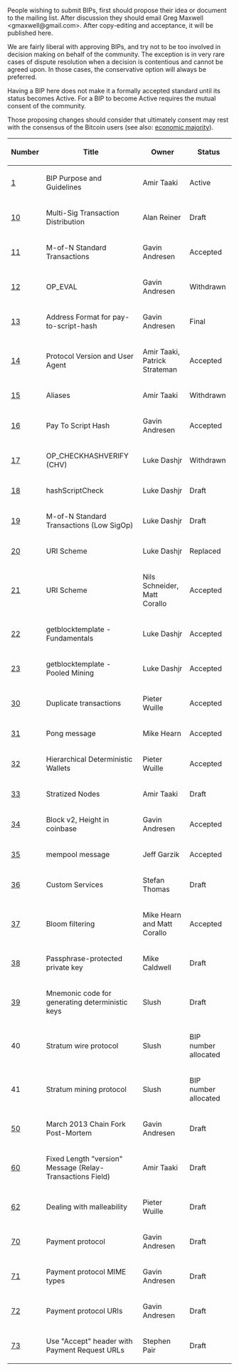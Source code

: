 People wishing to submit BIPs, first should propose their idea or document to the mailing list. After discussion they should email Greg Maxwell &lt;gmaxwell@gmail.com&gt;. After copy-editing and acceptance, it will be published here.

We are fairly liberal with approving BIPs, and try not to be too involved in decision making on behalf of the community. The exception is in very rare cases of dispute resolution when a decision is contentious and cannot be agreed upon. In those cases, the conservative option will always be preferred.

Having a BIP here does not make it a formally accepted standard until its status becomes Active. For a BIP to become Active requires the mutual consent of the community.

Those proposing changes should consider that ultimately consent may rest with the consensus of the Bitcoin users (see also: [https://en.bitcoin.it/wiki/Economic_majority economic majority]).

{| class="wikitable sortable" style="width: auto; text-align: center; font-size: smaller; table-layout: fixed;"
!Number
!Title
!Owner
!Status
|- style="background-color: #cfffcf"
| [[bip-0001.mediawiki|1]]
| BIP Purpose and Guidelines
| Amir Taaki
| Active
|-
| [[bip-0010.mediawiki|10]]
| Multi-Sig Transaction Distribution
| Alan Reiner
| Draft
|- style="background-color: #cfffcf"
| [[bip-0011.mediawiki|11]]
| M-of-N Standard Transactions
| Gavin Andresen
| Accepted
|- style="background-color: #ffcfcf"
| [[bip-0012.mediawiki|12]]
| OP_EVAL
| Gavin Andresen
| Withdrawn
|- style="background-color: #cfffcf"
| [[bip-0013.mediawiki|13]]
| Address Format for pay-to-script-hash
| Gavin Andresen
| Final
|- style="background-color: #cfffcf"
| [[bip-0014.mediawiki|14]]
| Protocol Version and User Agent
| Amir Taaki, Patrick Strateman
| Accepted
|- style="background-color: #ffcfcf"
| [[bip-0015.mediawiki|15]]
| Aliases
| Amir Taaki
| Withdrawn
|- style="background-color: #cfffcf"
| [[bip-0016.mediawiki|16]]
| Pay To Script Hash
| Gavin Andresen
| Accepted
|- style="background-color: #ffcfcf"
| [[bip-0017.mediawiki|17]]
| OP_CHECKHASHVERIFY (CHV)
| Luke Dashjr
| Withdrawn
|-
| [[bip-0018.mediawiki|18]]
| hashScriptCheck
| Luke Dashjr
| Draft
|-
| [[bip-0019.mediawiki|19]]
| M-of-N Standard Transactions (Low SigOp)
| Luke Dashjr
| Draft
|- style="background-color: #ffcfcf"
| [[bip-0020.mediawiki|20]]
| URI Scheme
| Luke Dashjr
| Replaced
|- style="background-color: #cfffcf"
| [[bip-0021.mediawiki|21]]
| URI Scheme
| Nils Schneider, Matt Corallo
| Accepted
|- style="background-color: #cfffcf"
| [[bip-0022.mediawiki|22]]
| getblocktemplate - Fundamentals
| Luke Dashjr
| Accepted
|- style="background-color: #cfffcf"
| [[bip-0023.mediawiki|23]]
| getblocktemplate - Pooled Mining
| Luke Dashjr
| Accepted
|- style="background-color: #cfffcf"
| [[bip-0030.mediawiki|30]]
| Duplicate transactions
| Pieter Wuille
| Accepted
|- style="background-color: #cfffcf"
| [[bip-0031.mediawiki|31]]
| Pong message
| Mike Hearn
| Accepted
|- style="background-color: #cfffcf"
| [[bip-0032.mediawiki|32]]
| Hierarchical Deterministic Wallets
| Pieter Wuille
| Accepted
|-
| [[bip-0033.mediawiki|33]]
| Stratized Nodes
| Amir Taaki
| Draft
|- style="background-color: #cfffcf"
| [[bip-0034.mediawiki|34]]
| Block v2, Height in coinbase
| Gavin Andresen
| Accepted
|- style="background-color: #cfffcf"
| [[bip-0035.mediawiki|35]]
| mempool message
| Jeff Garzik
| Accepted
|-
| [[bip-0036.mediawiki|36]]
| Custom Services
| Stefan Thomas
| Draft
|- style="background-color: #cfffcf"
| [[bip-0037.mediawiki|37]]
| Bloom filtering
| Mike Hearn and Matt Corallo
| Accepted
|-
| [[bip-0038.mediawiki|38]]
| Passphrase-protected private key
| Mike Caldwell
| Draft
|-
| [[bip-0039.mediawiki|39]]
| Mnemonic code for generating deterministic keys
| Slush
| Draft
|-
| 40
| Stratum wire protocol
| Slush
| BIP number allocated
|-
| 41
| Stratum mining protocol
| Slush
| BIP number allocated
<!-- 42-49 reserved for stratum extensions -->
|-
| [[bip-0050.mediawiki|50]]
| March 2013 Chain Fork Post-Mortem
| Gavin Andresen
| Draft
<!-- 50 series reserved for a group of post-mortems -->
|-
| [[bip-0060.mediawiki|60]]
| Fixed Length "version" Message (Relay-Transactions Field)
| Amir Taaki
| Draft
|-
| [[bip-0062.mediawiki|62]]
| Dealing with malleability
| Pieter Wuille
| Draft
|-
| [[bip-0070.mediawiki|70]]
| Payment protocol
| Gavin Andresen
| Draft
|-
| [[bip-0071.mediawiki|71]]
| Payment protocol MIME types
| Gavin Andresen
| Draft
|-
| [[bip-0072.mediawiki|72]]
| Payment protocol URIs
| Gavin Andresen
| Draft
|-
| [[bip-0073.mediawiki|73]]
| Use "Accept" header with Payment Request URLs
| Stephen Pair
| Draft
|}

<!-- IMPORTANT!  See the instructions at the top of this page, do NOT JUST add BIPs here! -->
